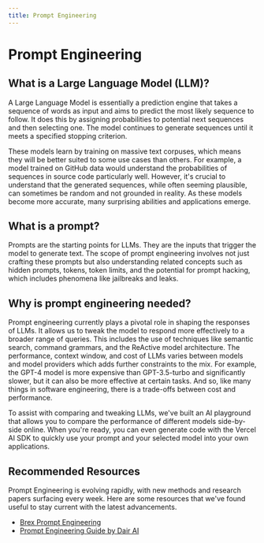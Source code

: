 ```yaml
---
title: Prompt Engineering
---
```


# Prompt Engineering

## What is a Large Language Model (LLM)?

A Large Language Model is essentially a prediction engine that takes a sequence of words as input and aims to predict the most likely sequence to follow. It does this by assigning probabilities to potential next sequences and then selecting one. The model continues to generate sequences until it meets a specified stopping criterion.

These models learn by training on massive text corpuses, which means they will be better suited to some use cases than others. For example, a model trained on GitHub data would understand the probabilities of sequences in source code particularly well. However, it's crucial to understand that the generated sequences, while often seeming plausible, can sometimes be random and not grounded in reality. As these models become more accurate, many surprising abilities and applications emerge.

## What is a prompt?

Prompts are the starting points for LLMs. They are the inputs that trigger the model to generate text. The scope of prompt engineering involves not just crafting these prompts but also understanding related concepts such as hidden prompts, tokens, token limits, and the potential for prompt hacking, which includes phenomena like jailbreaks and leaks.

## Why is prompt engineering needed?

Prompt engineering currently plays a pivotal role in shaping the responses of LLMs. It allows us to tweak the model to respond more effectively to a broader range of queries. This includes the use of techniques like semantic search, command grammars, and the ReActive model architecture. The performance, context window, and cost of LLMs varies between models and model providers which adds further constraints to the mix. For example, the GPT-4 model is more expensive than GPT-3.5-turbo and significantly slower, but it can also be more effective at certain tasks. And so, like many things in software engineering, there is a trade-offs between cost and performance.

To assist with comparing and tweaking LLMs, we've built an AI playground that allows you to compare the performance of different models side-by-side online. When you're ready, you can even generate code with the Vercel AI SDK to quickly use your prompt and your selected model into your own applications.

## Recommended Resources

Prompt Engineering is evolving rapidly, with new methods and research papers surfacing every week. Here are some resources that we've found useful to stay current with the latest advancements.

- [Brex Prompt Engineering](https://github.com/brexhq/prompt-engineering)
- [Prompt Engineering Guide by Dair AI](https://www.promptingguide.ai/)
